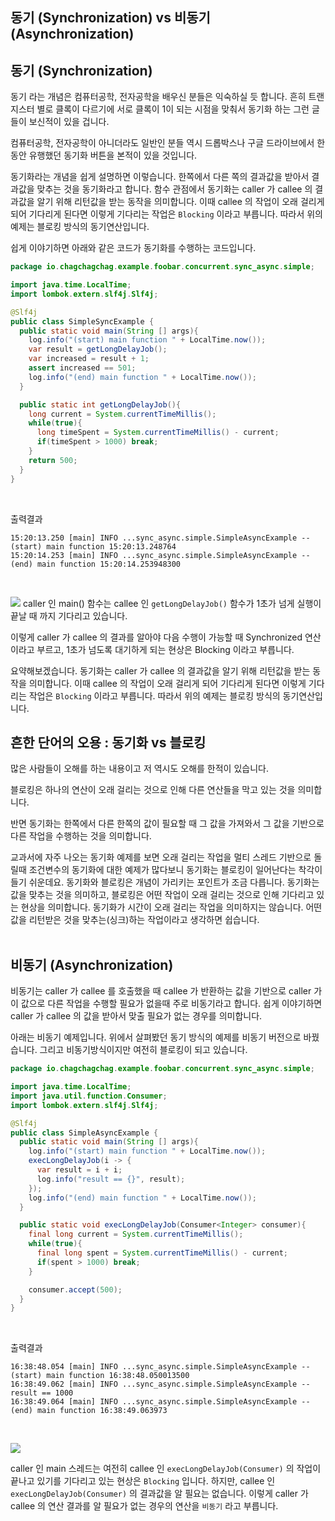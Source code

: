 ## 동기 (Synchronization) vs 비동기 (Asynchronization)

## 동기 (Synchronization)
동기 라는 개념은 컴퓨터공학, 전자공학을 배우신 분들은 익숙하실 듯 합니다. 흔히 트랜지스터 별로 클록이 다르기에 서로 클록이 1이 되는 시점을 맞춰서 동기화 하는 그런 글들이 보신적이 있을 겁니다.<br/>

컴퓨터공학, 전자공학이 아니더라도 일반인 분들 역시 드롭박스나 구글 드라이브에서 한동안 유행했던 동기화 버튼을 본적이 있을 것입니다.<br/>

동기화라는 개념을 쉽게 설명하면 이렇습니다. 한쪽에서 다른 쪽의 결과값을 받아서 결과값을 맞추는 것을 동기화라고 합니다. 함수 관점에서 동기화는 caller 가 callee 의 결과값을 알기 위해 리턴값을 받는 동작을 의미합니다. 이때 callee 의 작업이 오래 걸리게 되어 기다리게 된다면 이렇게 기다리는 작업은 `Blocking` 이라고 부릅니다. 따라서 위의 예제는 블로킹 방식의 동기연산입니다.<br/>

쉽게 이야기하면 아래와 같은 코드가 동기화를 수행하는 코드입니다.
```java filename="SimpleSyncExample.java" {0} copy
package io.chagchagchag.example.foobar.concurrent.sync_async.simple;

import java.time.LocalTime;
import lombok.extern.slf4j.Slf4j;

@Slf4j
public class SimpleSyncExample {
  public static void main(String [] args){
    log.info("(start) main function " + LocalTime.now());
    var result = getLongDelayJob();
    var increased = result + 1;
    assert increased == 501;
    log.info("(end) main function " + LocalTime.now());
  }

  public static int getLongDelayJob(){
    long current = System.currentTimeMillis();
    while(true){
      long timeSpent = System.currentTimeMillis() - current;
      if(timeSpent > 1000) break;
    }
    return 500;
  }
}
```
<br/>

출력결과
```plain
15:20:13.250 [main] INFO ...sync_async.simple.SimpleAsyncExample -- (start) main function 15:20:13.248764
15:20:14.253 [main] INFO ...sync_async.simple.SimpleAsyncExample -- (end) main function 15:20:14.253948300
```
<br/>

![](./img/synchronization/1.png)
caller 인 main() 함수는 callee 인 `getLongDelayJob()` 함수가 1초가 넘게 실행이 끝날 때 까지 기다리고 있습니다.<br/>

이렇게 caller 가 callee 의 결과를 알아야 다음 수행이 가능할 때 Synchronized 연산이라고 부르고, 1초가 넘도록 대기하게 되는 현상은 Blocking 이라고 부릅니다.<br/>

요약해보겠습니다. 동기화는 caller 가 callee 의 결과값을 알기 위해 리턴값을 받는 동작을 의미합니다. 이때 callee 의 작업이 오래 걸리게 되어 기다리게 된다면 이렇게 기다리는 작업은 `Blocking` 이라고 부릅니다. 따라서 위의 예제는 블로킹 방식의 동기연산입니다.<br/>

## 흔한 단어의 오용 : 동기화 vs 블로킹
많은 사람들이 오해를 하는 내용이고 저 역시도 오해를 한적이 있습니다.<br/>

블로킹은 하나의 연산이 오래 걸리는 것으로 인해 다른 연산들을 막고 있는 것을 의미합니다.<br/>

반면 동기화는 한쪽에서 다른 한쪽의 값이 필요할 때 그 값을 가져와서 그 값을 기반으로 다른 작업을 수행하는 것을 의미합니다.<br/>

교과서에 자주 나오는 동기화 예제를 보면 오래 걸리는 작업을 멀티 스레드 기반으로 돌릴때 조건변수의 동기화에 대한 예제가 많다보니 동기화는 블로킹이 일어난다는 착각이 들기 쉬운데요. 동기화와 블로킹은 개념이 가리키는 포인트가 조금 다릅니다. 동기화는 값을 맞추는 것을 의미하고, 블로킹은 어떤 작업이 오래 걸리는 것으로 인해 기다리고 있는 현상을 의미합니다. 동기화가 시간이 오래 걸리는 작업을 의미하지는 않습니다. 어떤 값을 리턴받은 것을 맞추는(싱크)하는 작업이라고 생각하면 쉽습니다.<br/>
<br/>

## 비동기 (Asynchronization)
비동기는 caller 가 callee 를 호출했을 때 callee 가 반환하는 값을 기반으로 caller 가 이 값으로 다른 작업을 수행할 필요가 없을때 주로 비동기라고 합니다. 쉽게 이야기하면 caller 가 callee 의 값을 받아서 맞출 필요가 없는 경우를 의미합니다.<br/>

아래는 비동기 예제입니다. 위에서 살펴봤던 동기 방식의 예제를 비동기 버전으로 바꿨습니다. 그리고 비동기방식이지만 여전히 블로킹이 되고 있습니다.<br/>
```java filename="SimpleAsyncExample.java" {0} copy
package io.chagchagchag.example.foobar.concurrent.sync_async.simple;

import java.time.LocalTime;
import java.util.function.Consumer;
import lombok.extern.slf4j.Slf4j;

@Slf4j
public class SimpleAsyncExample {
  public static void main(String [] args){
    log.info("(start) main function " + LocalTime.now());
    execLongDelayJob(i -> {
      var result = i + i;
      log.info("result == {}", result);
    });
    log.info("(end) main function " + LocalTime.now());
  }

  public static void execLongDelayJob(Consumer<Integer> consumer){
    final long current = System.currentTimeMillis();
    while(true){
      final long spent = System.currentTimeMillis() - current;
      if(spent > 1000) break;
    }

    consumer.accept(500);
  }
}

```
<br/>

출력결과
```plain
16:38:48.054 [main] INFO ...sync_async.simple.SimpleAsyncExample -- (start) main function 16:38:48.050013500
16:38:49.062 [main] INFO ...sync_async.simple.SimpleAsyncExample -- result == 1000
16:38:49.064 [main] INFO ...sync_async.simple.SimpleAsyncExample -- (end) main function 16:38:49.063973
```
<br/>

![](./img/asynchronization/1.png)

caller 인 main 스레드는 여전히 callee 인 `execLongDelayJob(Consumer)` 의 작업이 끝나고 있기를 기다리고 있는 현상은 `Blocking` 입니다. 하지만, callee 인 `execLongDelayJob(Consumer)` 의 결과값을 알 필요는 없습니다. 이렇게 caller 가 callee 의 연산 결과를 알 필요가 없는 경우의 연산을 `비동기` 라고 부릅니다.<br/>
<br/>
